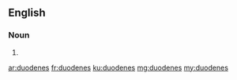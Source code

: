 ==English==

===Noun===
{{head|en}}

# {{plural of|duodene}}

[[ar:duodenes]]
[[fr:duodenes]]
[[ku:duodenes]]
[[mg:duodenes]]
[[my:duodenes]]